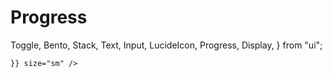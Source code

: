 # Progress

  Toggle,
  Bento,
  Stack,
  Text,
  Input,
  LucideIcon,
  Progress,
  Display,
} from "ui";

<div className={darkTheme}>
  <Toggle />
</div>

<Display label="progress">
    <Toggle css={{
      backgroundColor: '$sky9',
      
    }} size="sm" />

  <Toggle size="sm" tone="tomato" />
  <Toggle size="lg" tone="sky" />
</Display>

